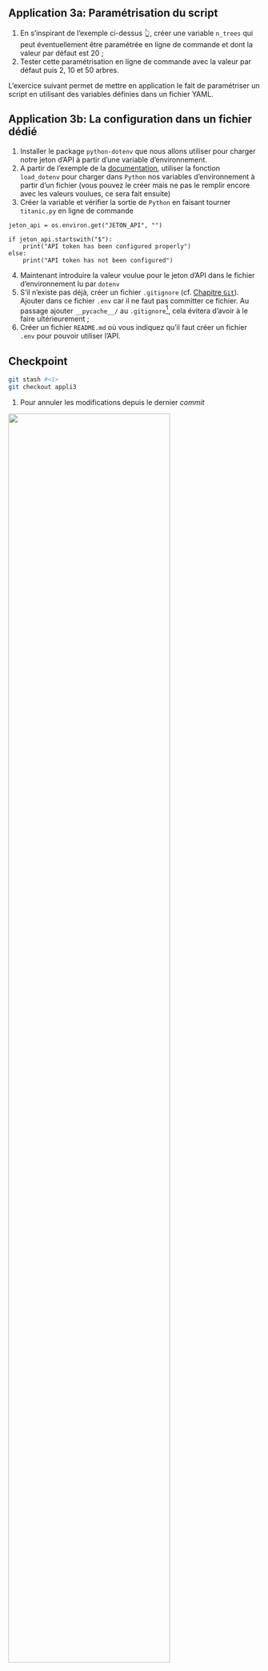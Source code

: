 ::: {.application}
## Application 3a: Paramétrisation du script

1. En s'inspirant de l'exemple ci-dessus 👆️,
créer une variable `n_trees` qui peut éventuellement être paramétrée en ligne de commande
et dont la valeur par défaut est 20 ;
2. Tester cette paramétrisation en ligne de commande avec la valeur par défaut
puis 2, 10 et 50 arbres.
:::

L'exercice suivant permet de mettre en application le fait de paramétriser
un script en utilisant des variables définies dans un fichier YAML.


::: {.application}
## Application 3b: La configuration dans un fichier dédié

1. Installer le package `python-dotenv` que nous allons utiliser pour charger notre jeton d'API à partir d'une variable d'environnement.
2. A partir de l'exemple de la [documentation](https://pypi.org/project/python-dotenv/), utiliser la fonction `load_dotenv` pour charger dans `Python` nos variables d'environnement à partir d'un fichier (vous pouvez le créer mais ne pas le remplir encore avec les valeurs voulues, ce sera fait ensuite)
3. Créer la variable et vérifier la sortie de `Python` en faisant tourner `titanic.py` en ligne de commande


```.python
jeton_api = os.environ.get("JETON_API", "")

if jeton_api.startswith("$"):
    print("API token has been configured properly")
else:
    print("API token has not been configured")
```

4. Maintenant introduire la valeur voulue pour le jeton d'API dans le fichier d'environnement lu par `dotenv`
5. S'il n'existe pas déjà, créer un fichier `.gitignore` (cf. [Chapitre `Git`](/chapters/git.qmd)). Ajouter dans ce fichier `.env` car il ne faut pas committer ce fichier. Au passage ajouter `__pycache__/` au `.gitignore`[^pycache], cela
évitera d'avoir à le faire ultérieurement ;
1. Créer un fichier `README.md` où vous indiquez qu'il faut créer un fichier `.env` pour
pouvoir utiliser l'API.

[^fileexist]: Ici, le jeton d'API n'est pas indispensable pour que le code
    fonctionne. Afin d'éviter une erreur non nécessaire
    lorsqu'on automatisera le processus, on peut
    créer une condition qui vérifie la présence ou non de ce fichier.
    Le script reste donc reproductible même pour un utilisateur n'ayant pas le fichier
    `secrets.yaml`.

[^pycache]: Il est normal d'avoir des dossiers `__pycache__` qui traînent en local : ils se créent automatiquement à l'exécution d'un script en `Python`. Néanmoins, il ne faut pas associer ces fichiers à `Git`, voilà pourquoi on les ajoute au `.gitignore`.


:::


::: {.callout-caution collapse="true"}
## Checkpoint

```.bash
git stash #<1>
git checkout appli3
```
1. Pour annuler les modifications depuis le dernier _commit_


![](/checkpoint.jpg){width=80% fig-align="center"}

:::
